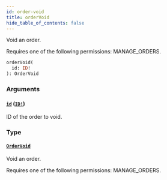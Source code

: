 ```yaml
---
id: order-void
title: orderVoid
hide_table_of_contents: false
---
```


Void an order.

Requires one of the following permissions: MANAGE_ORDERS.

```graphql
orderVoid(
  id: ID!
): OrderVoid
```

### Arguments

#### [`id`](#) ([`ID!`](../../../developer/api-reference/scalars/id))

ID of the order to void.

### Type

#### [`OrderVoid`](../../../developer/api-reference/objects/order-void)

Void an order.

Requires one of the following permissions: MANAGE_ORDERS.
